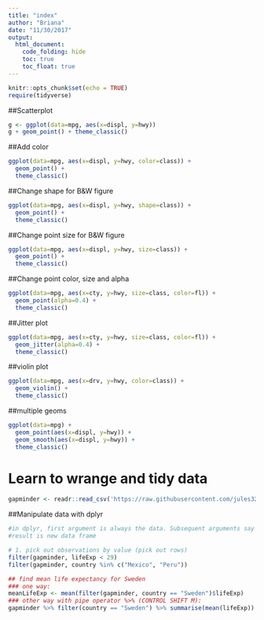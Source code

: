 ```yaml
---
title: "index"
author: "Briana"
date: "11/30/2017"
output: 
  html_document:
    code_folding: hide
    toc: true
    toc_float: true
---
```


```r
knitr::opts_chunk$set(echo = TRUE)
require(tidyverse)
```

##Scatterplot
```r
g <- ggplot(data=mpg, aes(x=displ, y=hwy))
g + geom_point() + theme_classic()
```


##Add color
```r
ggplot(data=mpg, aes(x=displ, y=hwy, color=class)) +
  geom_point() + 
  theme_classic()
```

##Change shape for B&W figure
```r
ggplot(data=mpg, aes(x=displ, y=hwy, shape=class)) +
  geom_point() +
  theme_classic()
```

##Change point size for B&W figure
```r
ggplot(data=mpg, aes(x=displ, y=hwy, size=class)) +
  geom_point() +
  theme_classic()
```

##Change point color, size and alpha
```r
ggplot(data=mpg, aes(x=cty, y=hwy, size=class, color=fl)) +
  geom_point(alpha=0.4) +
  theme_classic()
```

##Jitter plot
```r
ggplot(data=mpg, aes(x=cty, y=hwy, size=class, color=fl)) +
  geom_jitter(alpha=0.4) +
  theme_classic()
```

##violin plot
```r
ggplot(data=mpg, aes(x=drv, y=hwy, color=class)) +
  geom_violin() +
  theme_classic()
```

##multiple geoms
```r
ggplot(data=mpg) +
  geom_point(aes(x=displ, y=hwy)) +
  geom_smooth(aes(x=displ, y=hwy)) +
  theme_classic() 
```

# Learn to wrange and tidy data
```r
gapminder <- readr::read_csv('https://raw.githubusercontent.com/jules32/2017-11-30-MBARI/gh-pages/data/gapminder.csv') 
```

##Manipulate data with dplyr
```r
#in dplyr, first argument is always the data. Subsequent arguments say what to do with it
#result is new data frame

# 1. pick out observations by value (pick out rows)
filter(gapminder, lifeExp < 29)
filter(gapminder, country %in% c("Mexico", "Peru"))

## find mean life expectancy for Sweden
### one way: 
meanLifeExp <- mean(filter(gapminder, country == "Sweden")$lifeExp)
### other way with pipe operator %>% (CONTROL SHIFT M):
gapminder %>% filter(country == "Sweden") %>% summarise(mean(lifeExp))


```
